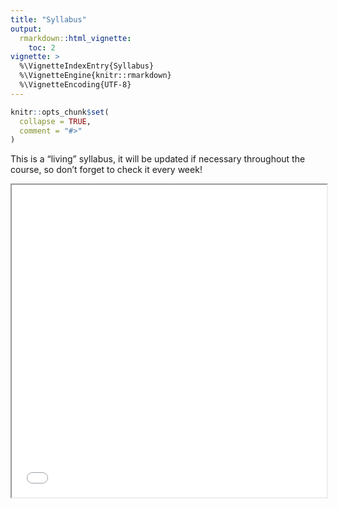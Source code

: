 ```yaml
---
title: "Syllabus"
output:
  rmarkdown::html_vignette:
    toc: 2
vignette: >
  %\VignetteIndexEntry{Syllabus}
  %\VignetteEngine{knitr::rmarkdown}
  %\VignetteEncoding{UTF-8}
---
```


```r
knitr::opts_chunk$set(
  collapse = TRUE,
  comment = "#>"
)
```

This is a "living" syllabus, it will be updated if necessary throughout the course, so don't forget to check it every week!

```{=html}
<iframe src="./sqmf-syllabus.pdf" width="100%" height="500px">
</iframe>
```

